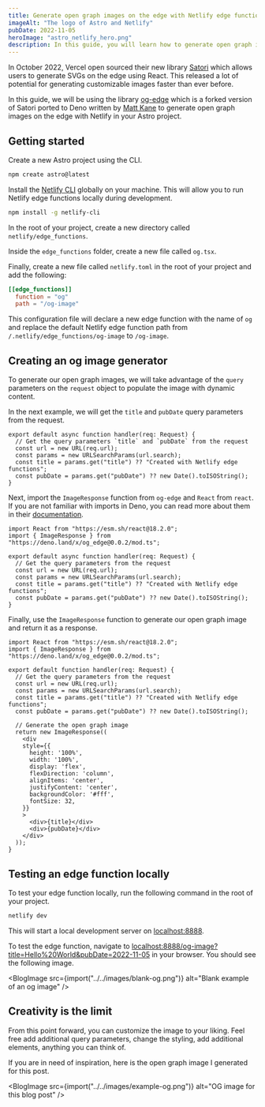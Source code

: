 ```yaml
---
title: Generate open graph images on the edge with Netlify edge functions in Astro
imageAlt: "The logo of Astro and Netlify"
pubDate: 2022-11-05
heroImage: "astro_netlify_hero.png"
description: In this guide, you will learn how to generate open graph images on the edge with Netlify in Astro.
---
```



In October 2022, Vercel open sourced their new library [Satori](https://github.com/vercel/satori) which allows users to generate SVGs on the edge using React. This released a lot of potential for generating customizable images faster than ever before.

In this guide, we will be using the library [og-edge](https://github.com/ascorbic/og-edge) which is a forked version of Satori ported to Deno written by [Matt Kane](https://twitter.com/ascorbic) to generate open graph images on the edge with Netlify in your Astro project.

## Getting started

Create a new Astro project using the CLI.
  
```bash
npm create astro@latest
```

Install the [Netlify CLI](https://docs.netlify.com/cli/get-started/#installation) globally on your machine. This will allow you to run Netlify edge functions locally during development.

```bash
npm install -g netlify-cli
```

In the root of your project, create a new directory called `netlify/edge_functions`.

Inside the `edge_functions` folder, create a new file called `og.tsx`. 

Finally, create a new file called `netlify.toml` in the root of your project and add the following:

```toml
[[edge_functions]]
  function = "og"
  path = "/og-image"
```

This configuration file will declare a new edge function with the name of `og` and replace the default Netlify edge function path from `/.netlify/edge_functions/og-image` to `/og-image`. 

## Creating an og image generator

To generate our open graph images, we will take advantage of the `query` parameters on the `request` object to populate the image with dynamic content.

In the next example, we will get the `title` and `pubDate` query parameters from the request.

```tsx
export default async function handler(req: Request) {
  // Get the query parameters `title` and `pubDate` from the request
  const url = new URL(req.url);
  const params = new URLSearchParams(url.search);
  const title = params.get("title") ?? "Created with Netlify edge functions";
  const pubDate = params.get("pubDate") ?? new Date().toISOString();
}
```

Next, import the `ImageResponse` function from `og-edge` and `React` from `react`. If you are not familiar with imports in Deno, you can read more about them in their [documentation](https://deno.land/manual@v1.27.2/basics/modules#remote-import).

```tsx
import React from "https://esm.sh/react@18.2.0";
import { ImageResponse } from "https://deno.land/x/og_edge@0.0.2/mod.ts";

export default async function handler(req: Request) {
  // Get the query parameters from the request
  const url = new URL(req.url);
  const params = new URLSearchParams(url.search);
  const title = params.get("title") ?? "Created with Netlify edge functions";
  const pubDate = params.get("pubDate") ?? new Date().toISOString();
}
```

Finally, use the `ImageResponse` function to generate our open graph image and return it as a response.

```tsx
import React from "https://esm.sh/react@18.2.0";
import { ImageResponse } from "https://deno.land/x/og_edge@0.0.2/mod.ts";

export default function handler(req: Request) {
  // Get the query parameters from the request
  const url = new URL(req.url);
  const params = new URLSearchParams(url.search);
  const title = params.get("title") ?? "Created with Netlify edge functions";
  const pubDate = params.get("pubDate") ?? new Date().toISOString();

  // Generate the open graph image
  return new ImageResponse((
    <div
    style={{
      height: '100%',
      width: '100%',
      display: 'flex',
      flexDirection: 'column',
      alignItems: 'center',
      justifyContent: 'center',
      backgroundColor: '#fff',
      fontSize: 32,
    }}
    >
      <div>{title}</div>
      <div>{pubDate}</div>
    </div>
  ));
}
```

## Testing an edge function locally

To test your edge function locally, run the following command in the root of your project.

```bash
netlify dev
```

This will start a local development server on [localhost:8888](http://localhost:8888).

To test the edge function, navigate to [localhost:8888/og-image?title=Hello%20World&pubDate=2022-11-05](http://localhost:8888/og-image?title=Hello%20World&pubDate=2022-11-05) in your browser. You should see the following image.

<BlogImage src={import("../../images/blank-og.png")} alt="Blank example of an og image" />

## Creativity is the limit

From this point forward, you can customize the image to your liking. Feel free add additional query parameters, change the styling, add additional elements, anything you can think of.

If you are in need of inspiration, here is the open graph image I generated for this post.

<BlogImage src={import("../../images/example-og.png")} alt="OG image for this blog post" />
